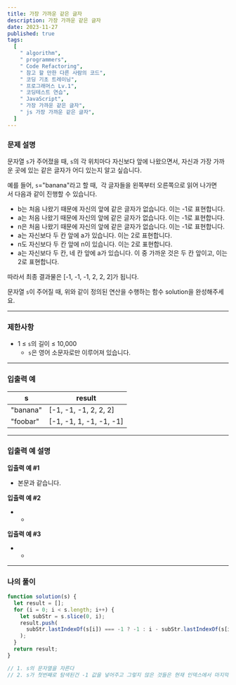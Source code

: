 ```yaml
---
title: 가장 가까운 같은 글자
description: 가장 가까운 같은 글자
date: 2023-11-27
published: true
tags:
  [
    " algorithm",
    " programmers",
    " Code Refactoring",
    " 참고 할 만한 다른 사람의 코드",
    " 코딩 기초 트레이닝",
    " 프로그래머스 Lv.1",
    " 코딩테스트 연습",
    " JavaScript",
    " 가장 가까운 같은 글자",
    " js 가장 가까운 같은 글자",
  ]
---
```


### 문제 설명

문자열 `s`가 주어졌을 때, `s`의 각 위치마다 자신보다 앞에 나왔으면서, 자신과 가장 가까운 곳에 있는 같은 글자가 어디 있는지 알고 싶습니다.

예를 들어, `s`="banana"라고 할 때,  각 글자들을 왼쪽부터 오른쪽으로 읽어 나가면서 다음과 같이 진행할 수 있습니다.

- b는 처음 나왔기 때문에 자신의 앞에 같은 글자가 없습니다. 이는 -1로 표현합니다.
- a는 처음 나왔기 때문에 자신의 앞에 같은 글자가 없습니다. 이는 -1로 표현합니다.
- n은 처음 나왔기 때문에 자신의 앞에 같은 글자가 없습니다. 이는 -1로 표현합니다.
- a는 자신보다 두 칸 앞에 a가 있습니다. 이는 2로 표현합니다.
- n도 자신보다 두 칸 앞에 n이 있습니다. 이는 2로 표현합니다.
- a는 자신보다 두 칸, 네 칸 앞에 a가 있습니다. 이 중 가까운 것은 두 칸 앞이고, 이는 2로 표현합니다.

따라서 최종 결과물은 [-1, -1, -1, 2, 2, 2]가 됩니다.

문자열 `s`이 주어질 때, 위와 같이 정의된 연산을 수행하는 함수 solution을 완성해주세요.

---

### 제한사항

- 1 ≤ `s`의 길이 ≤ 10,000
  - `s`은 영어 소문자로만 이루어져 있습니다.

---

### 입출력 예

| s        | result                  |
| -------- | ----------------------- |
| "banana" | [-1, -1, -1, 2, 2, 2]   |
| "foobar" | [-1, -1, 1, -1, -1, -1] |

---

### 입출력 예 설명

**입출력 예 #1**

- 본문과 같습니다.

**입출력 예 #2**

- -

**입출력 예 #3**

- -

---

### 나의 풀이

```jsx
function solution(s) {
  let result = [];
  for (i = 0; i < s.length; i++) {
    let subStr = s.slice(0, i);
    result.push(
      subStr.lastIndexOf(s[i]) === -1 ? -1 : i - subStr.lastIndexOf(s[i])
    );
  }
  return result;
}

// 1. s의 문자열을 자른다
// 2. s가 첫번째로 탐색된건 -1 값을 넣어주고 그렇지 않은 것들은 현재 인덱스에서 마지막 인덱스부터 찾은 인덱스의 거리 찾는다
```
